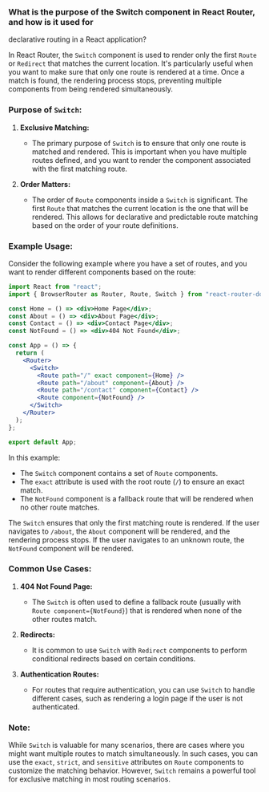 ### What is the purpose of the Switch component in React Router, and how is it used for

declarative routing in a React application?

In React Router, the `Switch` component is used to render only the first `Route` or `Redirect` that matches the current location. It's particularly useful when you want to make sure that only one route is rendered at a time. Once a match is found, the rendering process stops, preventing multiple components from being rendered simultaneously.

### Purpose of `Switch`:

1. **Exclusive Matching:**

   - The primary purpose of `Switch` is to ensure that only one route is matched and rendered. This is important when you have multiple routes defined, and you want to render the component associated with the first matching route.

2. **Order Matters:**
   - The order of `Route` components inside a `Switch` is significant. The first `Route` that matches the current location is the one that will be rendered. This allows for declarative and predictable route matching based on the order of your route definitions.

### Example Usage:

Consider the following example where you have a set of routes, and you want to render different components based on the route:

```jsx
import React from "react";
import { BrowserRouter as Router, Route, Switch } from "react-router-dom";

const Home = () => <div>Home Page</div>;
const About = () => <div>About Page</div>;
const Contact = () => <div>Contact Page</div>;
const NotFound = () => <div>404 Not Found</div>;

const App = () => {
  return (
    <Router>
      <Switch>
        <Route path="/" exact component={Home} />
        <Route path="/about" component={About} />
        <Route path="/contact" component={Contact} />
        <Route component={NotFound} />
      </Switch>
    </Router>
  );
};

export default App;
```

In this example:

- The `Switch` component contains a set of `Route` components.
- The `exact` attribute is used with the root route (`/`) to ensure an exact match.
- The `NotFound` component is a fallback route that will be rendered when no other route matches.

The `Switch` ensures that only the first matching route is rendered. If the user navigates to `/about`, the `About` component will be rendered, and the rendering process stops. If the user navigates to an unknown route, the `NotFound` component will be rendered.

### Common Use Cases:

1. **404 Not Found Page:**

   - The `Switch` is often used to define a fallback route (usually with `Route component={NotFound}`) that is rendered when none of the other routes match.

2. **Redirects:**

   - It is common to use `Switch` with `Redirect` components to perform conditional redirects based on certain conditions.

3. **Authentication Routes:**
   - For routes that require authentication, you can use `Switch` to handle different cases, such as rendering a login page if the user is not authenticated.

### Note:

While `Switch` is valuable for many scenarios, there are cases where you might want multiple routes to match simultaneously. In such cases, you can use the `exact`, `strict`, and `sensitive` attributes on `Route` components to customize the matching behavior. However, `Switch` remains a powerful tool for exclusive matching in most routing scenarios.
